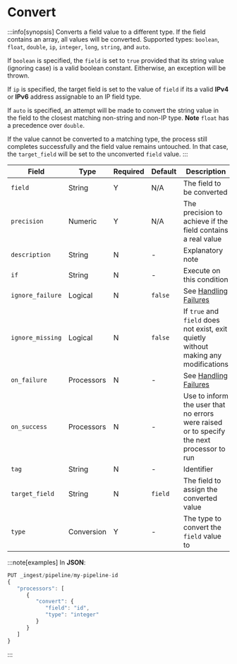 # Convert

:::info[synopsis]
Converts a field value to a different type. If the field contains an array, all values will be converted. Supported types: `boolean`, `float`, `double`, `ip`, `integer`, `long`, `string`, and `auto`.

If `boolean` is specified, the `field` is set to `true` provided that its string value (ignoring case) is a valid boolean constant. Eitherwise, an exception will be thrown.

If `ip` is specified, the target field is set to the value of `field` if its a valid **IPv4** or **IPv6** address assignable to an IP field type.

If `auto` is specified, an attempt will be made to convert the string value in the field to the closest matching non-string and non-IP type. **Note** `float` has a precedence over `double`.

If the value cannot be converted to a matching type, the process still completes successfully and the field value remains untouched. In that case, the `target_field` will be set to the unconverted `field` value.
:::

|Field|Type|Required|Default|Description|
|---|---|---|---|---|
|`field`|String|Y|N/A|The field to be converted|
|`precision`|Numeric|Y|N/A|The precision to achieve if the field contains a real value|
|`description`|String|N|-|Explanatory note|
|`if`|String|N|-|Execute on this condition|
|`ignore_failure`|Logical|N|`false`|See [Handling Failures](../handling-failures.mdx)|
|`ignore_missing`|Logical|N|`false`|If `true` and `field` does not exist, exit quietly without making any modifications|
|`on_failure`|Processors|N|-|See [Handling Failures](../handling-failures.mdx)|
|`on_success`|Processors|N|-|Use to inform the user that no errors were raised or to specify the next processor to run|
|`tag`|String|N|-|Identifier|
|`target_field`|String|N|`field`|The field to assign the converted value|
|`type`|Conversion|Y|-|The type to convert the `field` value to|

:::note[examples]
In **JSON**:

```js
PUT _ingest/pipeline/my-pipeline-id
{
   "processors": [
      {
         "convert": {
            "field": "id",
            "type": "integer"
         }
      }
   ]
}
```
:::
